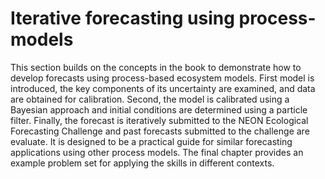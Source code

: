 # Iterative forecasting using process-models

This section builds on the concepts in the book to demonstrate how to develop forecasts using process-based ecosystem models.  First model is introduced, the key components of its uncertainty are examined, and data are obtained for calibration. Second, the model is calibrated using a Bayesian approach and initial conditions are determined using a particle filter.  Finally, the forecast is iteratively submitted to the NEON Ecological Forecasting Challenge and past forecasts submitted to the challenge are evaluate.  It is designed to be a practical guide for similar forecasting applications using other process models.  The final chapter provides an example problem set for applying the skills in different contexts.  
